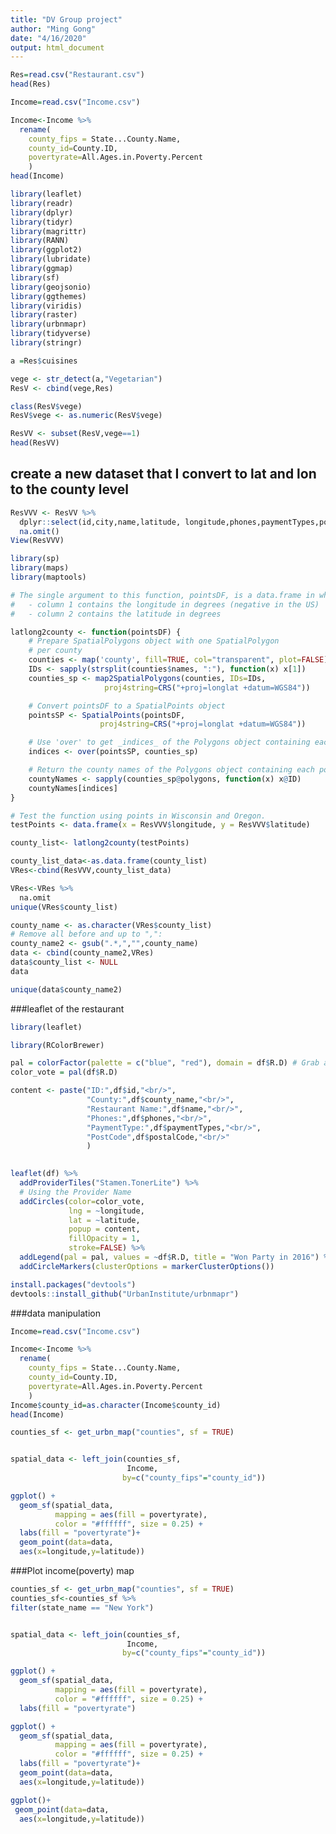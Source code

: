 ```yaml
---
title: "DV Group project"
author: "Ming Gong"
date: "4/16/2020"
output: html_document
---
```


```r
Res=read.csv("Restaurant.csv")
head(Res)
```

```r
Income=read.csv("Income.csv")

Income<-Income %>% 
  rename(
    county_fips = State...County.Name,
    county_id=County.ID,
    povertyrate=All.Ages.in.Poverty.Percent
    )
head(Income)
```


```r
library(leaflet)
library(readr)
library(dplyr)
library(tidyr)
library(magrittr)
library(RANN)
library(ggplot2)
library(lubridate)
library(ggmap)
library(sf)
library(geojsonio)
library(ggthemes)
library(viridis)
library(raster)
library(urbnmapr)
library(tidyverse)
library(stringr)
```


```r
a =Res$cuisines
```

```r
vege <- str_detect(a,"Vegetarian")
ResV <- cbind(vege,Res)
```

```r
class(ResV$vege)
ResV$vege <- as.numeric(ResV$vege)
```

```r
ResVV <- subset(ResV,vege==1) 
head(ResVV)
```

## create a new dataset that I convert to lat and lon to the county level
```r
ResVVV <- ResVV %>% 
  dplyr::select(id,city,name,latitude, longitude,phones,paymentTypes,postalCode) %>% 
  na.omit()
View(ResVVV)

```
```r
library(sp)
library(maps)
library(maptools)

# The single argument to this function, pointsDF, is a data.frame in which:
#   - column 1 contains the longitude in degrees (negative in the US)
#   - column 2 contains the latitude in degrees

latlong2county <- function(pointsDF) {
    # Prepare SpatialPolygons object with one SpatialPolygon
    # per county
    counties <- map('county', fill=TRUE, col="transparent", plot=FALSE)
    IDs <- sapply(strsplit(counties$names, ":"), function(x) x[1])
    counties_sp <- map2SpatialPolygons(counties, IDs=IDs,
                     proj4string=CRS("+proj=longlat +datum=WGS84"))

    # Convert pointsDF to a SpatialPoints object 
    pointsSP <- SpatialPoints(pointsDF, 
                    proj4string=CRS("+proj=longlat +datum=WGS84"))

    # Use 'over' to get _indices_ of the Polygons object containing each point 
    indices <- over(pointsSP, counties_sp)

    # Return the county names of the Polygons object containing each point
    countyNames <- sapply(counties_sp@polygons, function(x) x@ID)
    countyNames[indices]
}

# Test the function using points in Wisconsin and Oregon.
testPoints <- data.frame(x = ResVVV$longitude, y = ResVVV$latitude)

county_list<- latlong2county(testPoints)
```

```r
county_list_data<-as.data.frame(county_list)
VRes<-cbind(ResVVV,county_list_data)
```

```r
VRes<-VRes %>%
  na.omit
unique(VRes$county_list)
```

```r
county_name <- as.character(VRes$county_list)
# Remove all before and up to ",":
county_name2 <- gsub(".*,","",county_name)
data <- cbind(county_name2,VRes)  
data$county_list <- NULL
data
```

```r
unique(data$county_name2)
```


###leaflet of the restaurant


```r
library(leaflet)

library(RColorBrewer)

pal = colorFactor(palette = c("blue", "red"), domain = df$R.D) # Grab a palette
color_vote = pal(df$R.D)

content <- paste("ID:",df$id,"<br/>",
                 "County:",df$county_name,"<br/>",
                 "Restaurant Name:",df$name,"<br/>",
                 "Phones:",df$phones,"<br/>",
                 "PaymentType:",df$paymentTypes,"<br/>",
                 "PostCode",df$postalCode,"<br/>"
                 )
                

leaflet(df) %>%
  addProviderTiles("Stamen.TonerLite") %>% 
  # Using the Provider Name
  addCircles(color=color_vote,
             lng = ~longitude, 
             lat = ~latitude,
             popup = content,
             fillOpacity = 1,
             stroke=FALSE) %>% 
  addLegend(pal = pal, values = ~df$R.D, title = "Won Party in 2016") %>% 
  addCircleMarkers(clusterOptions = markerClusterOptions())

```
```r
install.packages("devtools")
devtools::install_github("UrbanInstitute/urbnmapr")
```

###data manipulation
```r
Income=read.csv("Income.csv")

Income<-Income %>% 
  rename(
    county_fips = State...County.Name,
    county_id=County.ID,
    povertyrate=All.Ages.in.Poverty.Percent
    )
Income$county_id=as.character(Income$county_id)
head(Income)
```
```r
counties_sf <- get_urbn_map("counties", sf = TRUE)


spatial_data <- left_join(counties_sf,
                          Income,
                         by=c("county_fips"="county_id"))

ggplot() +
  geom_sf(spatial_data,
          mapping = aes(fill = povertyrate),
          color = "#ffffff", size = 0.25) +
  labs(fill = "povertyrate")+
  geom_point(data=data,
  aes(x=longitude,y=latitude))
```




###Plot income(poverty) map
```r

counties_sf <- get_urbn_map("counties", sf = TRUE)
counties_sf<-counties_sf %>%
filter(state_name == "New York")


spatial_data <- left_join(counties_sf,
                          Income,
                         by=c("county_fips"="county_id"))

ggplot() +
  geom_sf(spatial_data,
          mapping = aes(fill = povertyrate),
          color = "#ffffff", size = 0.25) +
  labs(fill = "povertyrate")

```

```r
ggplot() +
  geom_sf(spatial_data,
          mapping = aes(fill = povertyrate),
          color = "#ffffff", size = 0.25) +
  labs(fill = "povertyrate")+
  geom_point(data=data,
  aes(x=longitude,y=latitude))

```
```r
ggplot()+
 geom_point(data=data,
  aes(x=longitude,y=latitude))
```
